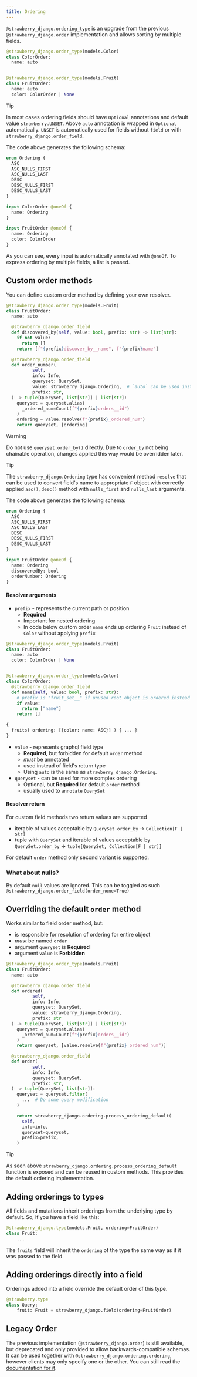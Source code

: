 ```yaml
---
title: Ordering
---
```



`@strawberry_django.ordering_type` is an upgrade from the previous `@strawberry_django.order` implementation
and allows sorting by multiple fields.

```python title="types.py"
@strawberry_django.order_type(models.Color)
class ColorOrder:
  name: auto


@strawberry_django.order_type(models.Fruit)
class FruitOrder:
  name: auto
  color: ColorOrder | None
```

> [!TIP]
> In most cases ordering fields should have `Optional` annotations and default value `strawberry.UNSET`.
> Above `auto` annotation is wrapped in `Optional` automatically.
> `UNSET` is automatically used for fields without `field` or with `strawberry_django.order_field`.

The code above generates the following schema:

```graphql title="schema.graphql"
enum Ordering {
  ASC
  ASC_NULLS_FIRST
  ASC_NULLS_LAST
  DESC
  DESC_NULLS_FIRST
  DESC_NULLS_LAST
}

input ColorOrder @oneOf {
  name: Ordering
}

input FruitOrder @oneOf {
  name: Ordering
  color: ColorOrder
}
```

As you can see, every input is automatically annotated with `@oneOf`. To express ordering by multiple fields, a
list is passed.

## Custom order methods

You can define custom order method by defining your own resolver.

```python title="types.py"
@strawberry_django.order_type(models.Fruit)
class FruitOrder:
  name: auto

  @strawberry_django.order_field
  def discovered_by(self, value: bool, prefix: str) -> list[str]:
    if not value:
      return []
    return [f"{prefix}discover_by__name", f"{prefix}name"]

  @strawberry_django.order_field
  def order_number(
          self,
          info: Info,
          queryset: QuerySet,
          value: strawberry_django.Ordering,  # `auto` can be used instead
          prefix: str,
  ) -> tuple[QuerySet, list[str]] | list[str]:
    queryset = queryset.alias(
      _ordered_num=Count(f"{prefix}orders__id")
    )
    ordering = value.resolve(f"{prefix}_ordered_num")
    return queryset, [ordering]
```

> [!WARNING]
> Do not use `queryset.order_by()` directly. Due to `order_by` not being chainable
> operation, changes applied this way would be overridden later.

> [!TIP]
> The `strawberry_django.Ordering` type has convenient method `resolve` that can be used to
> convert field's name to appropriate `F` object with correctly applied `asc()`, `desc()` method
> with `nulls_first` and `nulls_last` arguments.

The code above generates the following schema:

```graphql title="schema.graphql"
enum Ordering {
  ASC
  ASC_NULLS_FIRST
  ASC_NULLS_LAST
  DESC
  DESC_NULLS_FIRST
  DESC_NULLS_LAST
}

input FruitOrder @oneOf {
  name: Ordering
  discoveredBy: bool
  orderNumber: Ordering
}
```

#### Resolver arguments

- `prefix` - represents the current path or position
  - **Required**
  - Important for nested ordering
  - In code below custom order `name` ends up ordering `Fruit` instead of `Color` without applying `prefix`

```python title="Why prefix?"
@strawberry_django.order_type(models.Fruit)
class FruitOrder:
  name: auto
  color: ColorOrder | None


@strawberry_django.order_type(models.Color)
class ColorOrder:
  @strawberry_django.order_field
  def name(self, value: bool, prefix: str):
    # prefix is "fruit_set__" if unused root object is ordered instead
    if value:
      return ["name"]
    return []
```

```graphql
{
  fruits( ordering: [{color: name: ASC}] ) { ... }
}
```

- `value` - represents graphql field type
  - **Required**, but forbidden for default `order` method
  - _must_ be annotated
  - used instead of field's return type
  - Using `auto` is the same as `strawberry_django.Ordering`.
- `queryset` - can be used for more complex ordering
  - Optional, but **Required** for default `order` method
  - usually used to `annotate` `QuerySet`

#### Resolver return

For custom field methods two return values are supported

- iterable of values acceptable by `QuerySet.order_by` -> `Collection[F | str]`
- tuple with `QuerySet` and iterable of values acceptable by `QuerySet.order_by` -> `tuple[QuerySet, Collection[F | str]]`

For default `order` method only second variant is supported.

### What about nulls?

By default `null` values are ignored. This can be toggled as such `@strawberry_django.order_field(order_none=True)`

## Overriding the default `order` method

Works similar to field order method, but:

- is responsible for resolution of ordering for entire object
- _must_ be named `order`
- argument `queryset` is **Required**
- argument `value` is **Forbidden**

```python title="types.py"
@strawberry_django.order_type(models.Fruit)
class FruitOrder:
  name: auto

  @strawberry_django.order_field
  def ordered(
          self,
          info: Info,
          queryset: QuerySet,
          value: strawberry_django.Ordering,
          prefix: str
  ) -> tuple[QuerySet, list[str]] | list[str]:
    queryset = queryset.alias(
      _ordered_num=Count(f"{prefix}orders__id")
    )
    return queryset, [value.resolve(f"{prefix}_ordered_num")]

  @strawberry_django.order_field
  def order(
          self,
          info: Info,
          queryset: QuerySet,
          prefix: str,
  ) -> tuple[QuerySet, list[str]]:
    queryset = queryset.filter(
      ...  # Do some query modification
    )

    return strawberry_django.ordering.process_ordering_default(
      self,
      info=info,
      queryset=queryset,
      prefix=prefix,
    )

```

> [!TIP]
> As seen above `strawberry_django.ordering.process_ordering_default` function is exposed and can be
> reused in custom methods. This provides the default ordering implementation.

## Adding orderings to types

All fields and mutations inherit orderings from the underlying type by default.
So, if you have a field like this:

```python title="types.py"
@strawberry_django.type(models.Fruit, ordering=FruitOrder)
class Fruit:
    ...
```

The `fruits` field will inherit the `ordering` of the type the same way as
if it was passed to the field.

## Adding orderings directly into a field

Orderings added into a field override the default order of this type.

```python title="schema.py"
@strawberry.type
class Query:
    fruit: Fruit = strawberry_django.field(ordering=FruitOrder)
```

## Legacy Order

The previous implementation (`@strawberry_django.order`) is still available, but deprecated and only provided to allow
backwards-compatible schemas. It can be used together with `@strawberry_django.ordering.ordering`, however clients
may only specify one or the other.
You can still read the [documentation for it](legacy-ordering).
